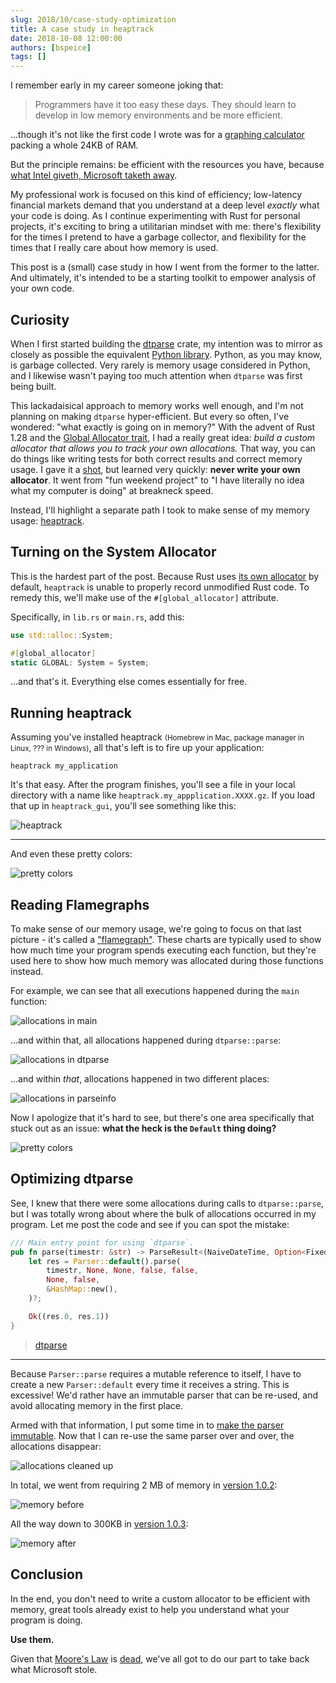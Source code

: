 ```yaml
---
slug: 2018/10/case-study-optimization
title: A case study in heaptrack
date: 2018-10-08 12:00:00
authors: [bspeice]
tags: []
---
```


I remember early in my career someone joking that:

> Programmers have it too easy these days. They should learn to develop in low memory environments
> and be more efficient.

...though it's not like the first code I wrote was for a
[graphing calculator](https://web.archive.org/web/20180924060530/https://education.ti.com/en/products/calculators/graphing-calculators/ti-84-plus-se)
packing a whole 24KB of RAM.

But the principle remains: be efficient with the resources you have, because
[what Intel giveth, Microsoft taketh away](http://exo-blog.blogspot.com/2007/09/what-intel-giveth-microsoft-taketh-away.html).

<!-- truncate -->

My professional work is focused on this kind of efficiency; low-latency financial markets demand
that you understand at a deep level _exactly_ what your code is doing. As I continue experimenting
with Rust for personal projects, it's exciting to bring a utilitarian mindset with me: there's
flexibility for the times I pretend to have a garbage collector, and flexibility for the times that
I really care about how memory is used.

This post is a (small) case study in how I went from the former to the latter. And ultimately, it's
intended to be a starting toolkit to empower analysis of your own code.

## Curiosity

When I first started building the [dtparse] crate, my intention was to mirror as closely as possible
the equivalent [Python library][dateutil]. Python, as you may know, is garbage collected. Very
rarely is memory usage considered in Python, and I likewise wasn't paying too much attention when
`dtparse` was first being built.

This lackadaisical approach to memory works well enough, and I'm not planning on making `dtparse`
hyper-efficient. But every so often, I've wondered: "what exactly is going on in memory?" With the
advent of Rust 1.28 and the
[Global Allocator trait](https://doc.rust-lang.org/std/alloc/trait.GlobalAlloc.html), I had a really
great idea: _build a custom allocator that allows you to track your own allocations._ That way, you
can do things like writing tests for both correct results and correct memory usage. I gave it a
[shot][qadapt], but learned very quickly: **never write your own allocator**. It went from "fun
weekend project" to "I have literally no idea what my computer is doing" at breakneck speed.

Instead, I'll highlight a separate path I took to make sense of my memory usage: [heaptrack].

## Turning on the System Allocator

This is the hardest part of the post. Because Rust uses
[its own allocator](https://github.com/rust-lang/rust/pull/27400#issue-41256384) by default,
`heaptrack` is unable to properly record unmodified Rust code. To remedy this, we'll make use of the
`#[global_allocator]` attribute.

Specifically, in `lib.rs` or `main.rs`, add this:

```rust
use std::alloc::System;

#[global_allocator]
static GLOBAL: System = System;
```

...and that's it. Everything else comes essentially for free.

## Running heaptrack

Assuming you've installed heaptrack <small>(Homebrew in Mac, package manager
in Linux, ??? in Windows)</small>, all that's left is to fire up your application:

```
heaptrack my_application
```

It's that easy. After the program finishes, you'll see a file in your local directory with a name
like `heaptrack.my_appplication.XXXX.gz`. If you load that up in `heaptrack_gui`, you'll see
something like this:

![heaptrack](./heaptrack-before.png)

---

And even these pretty colors:

![pretty colors](./heaptrack-flamegraph.png)

## Reading Flamegraphs

To make sense of our memory usage, we're going to focus on that last picture - it's called a
["flamegraph"](http://www.brendangregg.com/flamegraphs.html). These charts are typically used to
show how much time your program spends executing each function, but they're used here to show how
much memory was allocated during those functions instead.

For example, we can see that all executions happened during the `main` function:

![allocations in main](./heaptrack-main-colorized.png)

...and within that, all allocations happened during `dtparse::parse`:

![allocations in dtparse](./heaptrack-dtparse-colorized.png)

...and within _that_, allocations happened in two different places:

![allocations in parseinfo](./heaptrack-parseinfo-colorized.png)

Now I apologize that it's hard to see, but there's one area specifically that stuck out as an issue:
**what the heck is the `Default` thing doing?**

![pretty colors](./heaptrack-flamegraph-default.png)

## Optimizing dtparse

See, I knew that there were some allocations during calls to `dtparse::parse`, but I was totally
wrong about where the bulk of allocations occurred in my program. Let me post the code and see if
you can spot the mistake:

```rust
/// Main entry point for using `dtparse`.
pub fn parse(timestr: &str) -> ParseResult<(NaiveDateTime, Option<FixedOffset>)> {
    let res = Parser::default().parse(
        timestr, None, None, false, false,
        None, false,
        &HashMap::new(),
    )?;

    Ok((res.0, res.1))
}
```

> [dtparse](https://github.com/bspeice/dtparse/blob/4d7c5dd99572823fa4a390b483c38ab020a2172f/src/lib.rs#L1286)

---

Because `Parser::parse` requires a mutable reference to itself, I have to create a new
`Parser::default` every time it receives a string. This is excessive! We'd rather have an immutable
parser that can be re-used, and avoid allocating memory in the first place.

Armed with that information, I put some time in to
[make the parser immutable](https://github.com/bspeice/dtparse/commit/741afa34517d6bc1155713bbc5d66905fea13fad#diff-b4aea3e418ccdb71239b96952d9cddb6).
Now that I can re-use the same parser over and over, the allocations disappear:

![allocations cleaned up](./heaptrack-flamegraph-after.png)

In total, we went from requiring 2 MB of memory in
[version 1.0.2](https://crates.io/crates/dtparse/1.0.2):

![memory before](./heaptrack-closeup.png)

All the way down to 300KB in [version 1.0.3](https://crates.io/crates/dtparse/1.0.3):

![memory after](./heaptrack-closeup-after.png)

## Conclusion

In the end, you don't need to write a custom allocator to be efficient with memory, great tools
already exist to help you understand what your program is doing.

**Use them.**

Given that [Moore's Law](https://en.wikipedia.org/wiki/Moore%27s_law) is
[dead](https://www.technologyreview.com/s/601441/moores-law-is-dead-now-what/), we've all got to do
our part to take back what Microsoft stole.

[dtparse]: https://crates.io/crates/dtparse
[dateutil]: https://github.com/dateutil/dateutil
[heaptrack]: https://github.com/KDE/heaptrack
[qadapt]: https://crates.io/crates/qadapt
